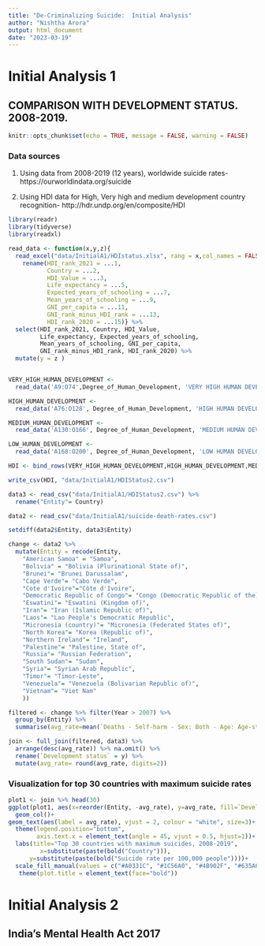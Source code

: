 ```yaml
---
title: "De-Criminalizing Suicide:  Initial Analysis"
author: "Nishtha Arora"
output: html_document
date: "2023-03-19"
---
```

# Initial Analysis 1

## COMPARISON WITH DEVELOPMENT STATUS. 2008-2019.

```r
knitr::opts_chunk$set(echo = TRUE, message = FALSE, warning = FALSE)
```

### Data sources 
1. Using data from 2008-2019 (12 years), worldwide suicide rates- 
https://ourworldindata.org/suicide

2. Using HDI data for High, Very high and medium development country recognition- http://hdr.undp.org/en/composite/HDI


```r
library(readr)
library(tidyverse)
library(readxl)
```

```r
read_data <- function(x,y,z){
  read_excel("data/InitialA1/HDIstatus.xlsx", rang = x,col_names = FALSE) %>% 
    rename(HDI_rank_2021 = ...1, 
           Country = ...2, 
           HDI_Value = ...3, 
           Life_expectancy = ...5, 
           Expected_years_of_schooling = ...7, 
           Mean_years_of_schooling = ...9, 
           GNI_per_capita = ...11, 
           GNI_rank_minus_HDI_rank = ...13, 
           HDI_rank_2020 = ...15)} %>% 
  select(HDI_rank_2021, Country, HDI_Value,
         Life_expectancy, Expected_years_of_schooling, 
         Mean_years_of_schooling, GNI_per_capita, 
         GNI_rank_minus_HDI_rank, HDI_rank_2020) %>% 
  mutate(y = z )


VERY_HIGH_HUMAN_DEVELOPMENT <- 
  read_data('A9:O74',Degree_of_Human_Development, 'VERY HIGH HUMAN DEVELOPMENT')

HIGH_HUMAN_DEVELOPMENT <- 
  read_data('A76:O128', Degree_of_Human_Development, 'HIGH HUMAN DEVELOPMENT' ) 

MEDIUM_HUMAN_DEVELOPMENT <- 
  read_data('A130:O166', Degree_of_Human_Development, 'MEDIUM HUMAN DEVELOPMENT' ) 

LOW_HUMAN_DEVELOPMENT <- 
  read_data('A168:O200', Degree_of_Human_Development, 'LOW HUMAN DEVELOPMENT' )

HDI <- bind_rows(VERY_HIGH_HUMAN_DEVELOPMENT,HIGH_HUMAN_DEVELOPMENT,MEDIUM_HUMAN_DEVELOPMENT,LOW_HUMAN_DEVELOPMENT)

write_csv(HDI, "data/InitialA1/HDIStatus2.csv")
```

```r
data3 <- read_csv("data/InitialA1/HDIStatus2.csv") %>% 
  rename("Entity"= Country)
```

```r
data2 <- read_csv("data/InitialA1/suicide-death-rates.csv")
```

```r
setdiff(data2$Entity, data3$Entity)

change <- data2 %>%
  mutate(Entity = recode(Entity,
    "American Samoa" = "Samoa",
    "Bolivia" = "Bolivia (Plurinational State of)",
    "Brunei"= "Brunei Darussalam",
    "Cape Verde"= "Cabo Verde",
    "Cote d'Ivoire"="Côte d'Ivoire",
    "Democratic Republic of Congo"= "Congo (Democratic Republic of the)",
    "Eswatini"= "Eswatini (Kingdom of)",
    "Iran"= "Iran (Islamic Republic of)",
    "Laos"= "Lao People's Democratic Republic",
    "Micronesia (country)"= "Micronesia (Federated States of)",
    "North Korea"= "Korea (Republic of)",
    "Northern Ireland"= "Ireland",
    "Palestine"= "Palestine, State of",
    "Russia"= "Russian Federation",
    "South Sudan"= "Sudan",
    "Syria"= "Syrian Arab Republic",
    "Timor"= "Timor-Leste",
    "Venezuela"= "Venezuela (Bolivarian Republic of)",
    "Vietnam"= "Viet Nam"
    ))
```


```r
filtered <- change %>% filter(Year > 2007) %>% 
  group_by(Entity) %>% 
  summarise(avg_rate=mean(`Deaths - Self-harm - Sex: Both - Age: Age-standardized (Rate)`))
```


```r
join <- full_join(filtered, data3) %>% 
  arrange(desc(avg_rate)) %>% na.omit() %>% 
  rename(`Development status` = y) %>% 
  mutate(avg_rate= round(avg_rate, digits=2))

```

### Visualization for top 30 countries with maximum suicide rates

```r
plot1 <- join %>% head(30)
ggplot(plot1, aes(x=reorder(Entity, -avg_rate), y=avg_rate, fill=`Development status`))+
  geom_col()+
geom_text(aes(label = avg_rate), vjust = 2, colour = "white", size=3)+
  theme(legend.position="bottom",
        axis.text.x = element_text(angle = 45, vjust = 0.5, hjust=1))+
  labs(title="Top 30 countries with maximum suicides, 2008-2019",
         x=substitute(paste(bold("Country"))),
      y=substitute(paste(bold("Suicide rate per 100,000 people"))))+
  scale_fill_manual(values = c("#A0331C", "#1C56A0", "#4B902F", "#635A61"))+
   theme(plot.title = element_text(face="bold"))
```

# Initial Analysis 2

## India's Mental Health Act 2017





